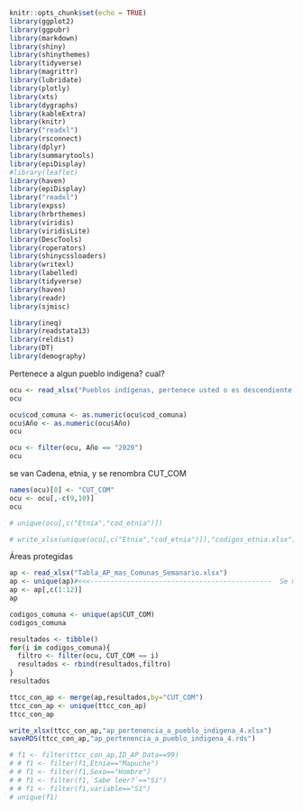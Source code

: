 ```r
knitr::opts_chunk$set(echo = TRUE)
library(ggplot2)
library(ggpubr)
library(markdown)
library(shiny)
library(shinythemes)
library(tidyverse)
library(magrittr)
library(lubridate)
library(plotly)
library(xts)
library(dygraphs)
library(kableExtra)
library(knitr)
library("readxl")
library(rsconnect)
library(dplyr)
library(summarytools)
library(epiDisplay)
#library(leaflet)
library(haven)
library(epiDisplay)
library("readxl")
library(expss)
library(hrbrthemes)
library(viridis)
library(viridisLite)
library(DescTools)
library(roperators)
library(shinycssloaders)
library(writexl)
library(labelled)
library(tidyverse)
library(haven)
library(readr)
library(sjmisc)

library(ineq)
library(readstata13)
library(reldist)
library(DT)
library(demography)
```

Pertenece a algun pueblo indigena? cual?

```r
ocu <- read_xlsx("Pueblos indígenas, pertenece usted o es descendiente de alguno de ellos_etnia_27.xlsx")
ocu
```




```r
ocu$cod_comuna <- as.numeric(ocu$cod_comuna)
ocu$Año <- as.numeric(ocu$Año)
ocu
```


```r
ocu <- filter(ocu, Año == "2020")
ocu
```

se van Cadena, etnia, y se renombra CUT_COM

```r
names(ocu)[8] <- "CUT_COM"
ocu <- ocu[,-c(9,10)]
ocu
```
```r
# unique(ocu[,c("Etnia","cod_etnia")])
```

```r
# write_xlsx(unique(ocu[,c("Etnia","cod_etnia")]),"codigos_etnia.xlsx")
```

Áreas protegidas

```r
ap <- read_xlsx("Tabla_AP_mas_Comunas_Semanario.xlsx") 
ap <- unique(ap)#<<<---------------------------------------------  Se mantienen los datos únicos
ap <- ap[,c(1:12)]
ap
```


```r
codigos_comuna <- unique(ap$CUT_COM)
codigos_comuna
```


```r
resultados <- tibble()
for(i in codigos_comuna){
  filtro <- filter(ocu, CUT_COM == i)
  resultados <- rbind(resultados,filtro)
}
resultados
```

```r
ttcc_con_ap <- merge(ap,resultados,by="CUT_COM")
ttcc_con_ap <- unique(ttcc_con_ap)
ttcc_con_ap
```
```r
write_xlsx(ttcc_con_ap,"ap_pertenencia_a_pueblo_indigena_4.xlsx")
saveRDS(ttcc_con_ap,"ap_pertenencia_a_pueblo_indigena_4.rds")
```

```r
# f1 <- filter(ttcc_con_ap,ID_AP_Data==99)
# # f1 <- filter(f1,Etnia=="Mapuche")
# # f1 <- filter(f1,Sexo=="Hombre")
# # f1 <- filter(f1,`Sabe leer?`=="Sí")
# # f1 <- filter(f1,variable=="Sí")
# unique(f1)
```
















